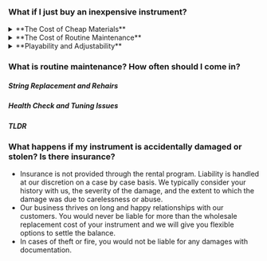 ### What if I just buy an inexpensive instrument?

<details>

<summary>**The Cost of Cheap Materials**</summary>

- Cheaper instruments are more high maintenance. It is common in this case to spend more than their
  upfront costs within the first year.
- Often, the playability of these instruments is poor. The last thing a beginner needs is an instrument
  that is more difficult to play than it should be or that doesn't stay in tune.

</details>

<details>

<summary>**The Cost of Routine Maintenance**</summary>

- Keep in mind that routine maintenance
  will be necessary whether you own your instrument or not. Unless your rental doesn't
  get played at all, the annual costs of maintaining an instrument that you own, quickly
  exceed the annual maintenance cost of renting.

</details>

<details>

<summary>**Playability and Adjustability**</summary>

- Our instrument family (orchestral strings) requires care.  
  Even with the best care, with regular use and exposure to varying temperatures and humidity
  it is expected that, over time, you may experience tuning pegs that stick or slip, a warped bridge,
  open seams, a fallen soundpost, etc.
- When you rent with us, you are welcome to stop by anytime so we can make your
  playing experience easier and more enjoyable. We can help your instrument sound it's best.

</details>

### What is routine maintenance? How often should I come in?

##### String Replacement and Rehairs

##### Health Check and Tuning Issues

##### TLDR

### What happens if my instrument is accidentally damaged or stolen? Is there insurance?

- Insurance is not provided through the rental program. Liability is handled at our discretion on a case by case basis.
  We typically consider your history with us, the severity of the damage, and the extent to which the damage
  was due to carelessness or abuse.
- Our business thrives on long and happy relationships with our customers. You would never be liable
  for more than the wholesale replacement cost of your instrument and we will give you flexible options to
  settle the balance.
- In cases of theft or fire, you would not be liable for any damages with documentation.
